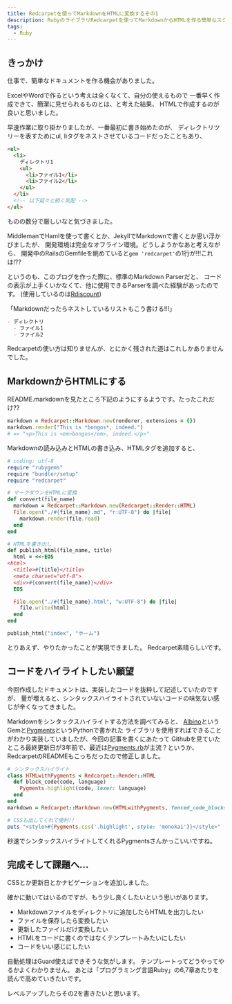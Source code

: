 ```yaml
---
title: Redcarpetを使ってMarkdownをHTMLに変換するその1
description: RubyのライブラリRedcarpetを使ってMarkdownからHTMLを作る簡単なスクリプトを作る話
tags:
  - Ruby
---
```



## きっかけ

仕事で、簡単なドキュメントを作る機会がありました。

ExcelやWordで作るという考えは全くなくて、自分の使えるもので
一番早く作成できて、簡潔に見せられるものとは、と考えた結果、
HTMLで作成するのが良いと思いました。

早速作業に取り掛かりましたが、一番最初に書き始めたのが、
ディレクトリツリーを表すためにul, liタグをネストさせているコードだったこともあり、

```html
<ul>
  <li>
    ディレクトリ1
    <ul>
      <li>ファイル1</li>
      <li>ファイル2</li>
    </ul>
  </li>
  <!-- 以下延々と続く気配 -->
</ul>
```

ものの数分で厳しいなと気づきました。

MiddlemanでHamlを使って書くとか、JekyllでMarkdownで書くとか思い浮かびましたが、
開発環境は完全なオフライン環境。どうしようかなあと考えながら、
開発中のRailsのGemfileを眺めていると`gem 'redcarpet'`の1行が!!!これは!??

というのも、このブログを作った際に、標準のMarkdown Parserだと、
コードの表示が上手くいかなくて、他に使用できるParserを調べた経験があったのです。
(使用しているのは[Rdiscount][rdiscount])

「Markdownだったらネストしているリストもこう書ける!!!」

```md
- ディレクトリ
  - ファイル1
  - ファイル2
```

Redcarpetの使い方は知りませんが、とにかく残された道はこれしかありませんでした。

## MarkdownからHTMLにする

README.markdownを見たところ下記のようにするようです。たったこれだけ??

```ruby
markdown = Redcarpet::Markdown.new(renderer, extensions = {})
markdown.render("This is *bongos*, indeed.")
# => "<p>This is <em>bongos</em>, indeed.</p>"
```

Markdownの読み込みとHTMLの書き込み、HTMLタグを追加すると、

```ruby
# coding: utf-8
require "rubygems"
require "bundler/setup"
require "redcarpet"

# マークダウンをHTMLに変換
def convert(file_name)
  markdown = Redcarpet::Markdown.new(Redcarpet::Render::HTML)
  File.open("./#{file_name}.md", "r:UTF-8") do |file|
    markdown.render(file.read)
  end
end

# HTMLを書き出し
def publish_html(file_name, title)
  html = <<-EOS
<html>
  <title>#{title}</title>
  <meta charset="utf-8">
  <div>#{convert(file_name)}</div>
  EOS

  File.open("./#{file_name}.html", "w:UTF-8") do |file|
    file.write(html)
  end
end

publish_html("index", "ホーム")
```

とりあえず、やりたかったことが実現できました。
Redcarpet素晴らしいです。

## コードをハイライトしたい願望

今回作成したドキュメントは、実装したコードを抜粋して記述していたのですが、
量が増えると、シンタックスハイライトされていないコードの味気ない感じが辛くなってきました。

Markdownをシンタックスハイライトする方法を調べてみると、
[Albino][albino]というGemと[Pygments][pygments]というPythonで書かれた
ライブラリを使用すればできることがわかり実装していましたが、今回の記事を書くにあたって
Githubを見ていたところ最終更新日が3年前で、最近は[Pygments.rb][pygmentsrb]が主流？というか、
RedcarpetのREADMEもこっちだったので修正しました。

```ruby
# シンタックスハイライト
class HTMLwithPygments < Redcarpet::Render::HTML
  def block_code(code, language)
    Pygments.highlight(code, lexer: language)
  end
end
markdown = Redcarpet::Markdown.new(HTMLwithPygments, fenced_code_blocks: true)

# CSSも出してくれて便利!!
puts "<style>#{Pygments.css('.highlight', style: 'monokai')}</style>"
```

秒速でシンタックスハイライトしてくれるPygmentsさんかっこいいですね。

## 完成そして課題へ...

CSSとか更新日とかナビゲーションを追加しました。

<Gist slug="nagaki/d1efcf8364c673257235" />

確かに動いてはいるのですが、もう少し良くしたいという思いがあります。

- Markdownファイルをディレクトリに追加したらHTMLを出力したい
- ファイルを保存したら変換したい
- 更新したファイルだけ変換したい
- HTMLをコードに書くのではなくテンプレートみたいにしたい
- コードをいい感じにしたい

自動処理はGuard使えばできそうな気がします。
テンプレートってどうやってやるかよくわかりません。
あとは「プログラミング言語Ruby」の6,7章あたりを読んで高めていきたいです。

レベルアップしたらその2を書きたいと思います。

[rdiscount]: https://github.com/davidfstr/rdiscount
[pygments]: http://pygments.org/
[albino]: https://github.com/github/albino
[pygmentsrb]: https://github.com/tmm1/pygments.rb
